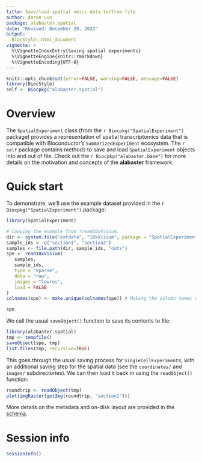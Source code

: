 ```yaml
---
title: Save/load spatial omics data to/from file
author: Aaron Lun
package: alabaster.spatial 
date: "Revised: December 29, 2023"
output:
  BiocStyle::html_document
vignette: >
  %\VignetteIndexEntry{Saving spatial experiments}
  %\VignetteEngine{knitr::rmarkdown}
  %\VignetteEncoding{UTF-8}
---
```


```r
knitr::opts_chunk$set(error=FALSE, warning=FALSE, message=FALSE)
library(BiocStyle)
self <- Biocpkg("alabaster.spatial")
```

# Overview

The `SpatialExperiment` class (from the `r Biocpkg("SpatialExperiment")` package) provides a representation of spatial transcriptomics data that is compatible with Bioconductor's `SummarizedExperiment` ecosystem.
The `r self` package contains methods to save and load `SpatialExperiment` objects into and out of file. 
Check out the `r Biocpkg("alabaster.base")` for more details on the motivation and concepts of the **alabaster** framework.

# Quick start

To demonstrate, we'll use the example dataset provided in the `r Biocpkg("SpatialExperiment")` package:

```r
library(SpatialExperiment)

# Copying the example from ?read10xVisium.
dir <- system.file("extdata", "10xVisium", package = "SpatialExperiment")
sample_ids <- c("section1", "section2")
samples <- file.path(dir, sample_ids, "outs")
spe <- read10xVisium(
   samples,
   sample_ids,
   type = "sparse",
   data = "raw",
   images = "lowres", 
   load = FALSE
)
colnames(spe) <- make.unique(colnames(spe)) # Making the column names unique.

spe
```

We call the usual `saveObject()` function to save its contents to file:

```r
library(alabaster.spatial)
tmp <- tempfile()
saveObject(spe, tmp)
list.files(tmp, recursive=TRUE)
```

This goes through the usual saving process for `SingleCellExperiment`s, with an additional saving step for the spatial data (see the `coordinates/` and `images/` subdirectories).
We can then load it back in using the `readObject()` function:

```r
roundtrip <- readObject(tmp)
plot(imgRaster(getImg(roundtrip, "section1")))
```

More details on the metadata and on-disk layout are provided in the [schema](https://artifactdb.github.io/BiocObjectSchemas/html/spatial_experiment/v1.html).

# Session info {-}

```r
sessionInfo()
```
